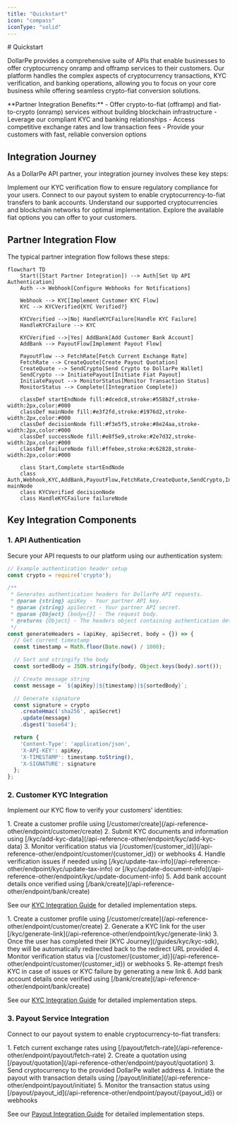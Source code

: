 ```yaml
---
title: "Quickstart"
icon: "compass"
iconType: "solid"
---
```


<Highlight>
  # Quickstart
</Highlight>

DollarPe provides a comprehensive suite of APIs that enable businesses to offer cryptocurrency onramp and offramp services to their customers. Our platform handles the complex aspects of cryptocurrency transactions, KYC verification, and banking operations, allowing you to focus on your core business while offering seamless crypto-fiat conversion solutions.

<Note>
**Partner Integration Benefits:**
- Offer crypto-to-fiat (offramp) and fiat-to-crypto (onramp) services without building blockchain infrastructure
- Leverage our compliant KYC and banking relationships
- Access competitive exchange rates and low transaction fees
- Provide your customers with fast, reliable conversion options
</Note>

## Integration Journey

As a DollarPe API partner, your integration journey involves these key steps:

<CardGroup cols={2}>
  <Card title="KYC Integration" icon="id-card" href="/api-reference-other/integration-guides/kyc-integration-guide">
    Implement our KYC verification flow to ensure regulatory compliance for your users.
  </Card>
  <Card title="Payout Integration" icon="money-bill-transfer" href="/api-reference-other/integration-guides/payout-integration-guide">
    Connect to our payout system to enable cryptocurrency-to-fiat transfers to bank accounts.
  </Card>
  <Card title="Stablecoins & Blockchains" icon="circle-dollar" href="/guides/support/stablecoins_and_blockchains">
    Understand our supported cryptocurrencies and blockchain networks for optimal implementation.
  </Card>
  <Card title="Fiat Payment Methods" icon="money-bill-transfer" href="/guides/support/fiatMethods">
    Explore the available fiat options you can offer to your customers.
  </Card>
</CardGroup>

## Partner Integration Flow

The typical partner integration flow follows these steps:

```mermaid
flowchart TD
    Start([Start Partner Integration]) --> Auth[Set Up API Authentication]
    Auth --> Webhook[Configure Webhooks for Notifications]
    
    Webhook --> KYC[Implement Customer KYC Flow]
    KYC --> KYCVerified{KYC Verified?}
    
    KYCVerified -->|No| HandleKYCFailure[Handle KYC Failure]
    HandleKYCFailure --> KYC
    
    KYCVerified -->|Yes| AddBank[Add Customer Bank Account]
    AddBank --> PayoutFlow[Implement Payout Flow]
    
    PayoutFlow --> FetchRate[Fetch Current Exchange Rate]
    FetchRate --> CreateQuote[Create Payout Quotation]
    CreateQuote --> SendCrypto[Send Crypto to DollarPe Wallet]
    SendCrypto --> InitiatePayout[Initiate Fiat Payout]
    InitiatePayout --> MonitorStatus[Monitor Transaction Status]
    MonitorStatus --> Complete([Integration Complete])

    classDef startEndNode fill:#dcedc8,stroke:#558b2f,stroke-width:2px,color:#000
    classDef mainNode fill:#e3f2fd,stroke:#1976d2,stroke-width:2px,color:#000
    classDef decisionNode fill:#f3e5f5,stroke:#8e24aa,stroke-width:2px,color:#000
    classDef successNode fill:#e8f5e9,stroke:#2e7d32,stroke-width:2px,color:#000
    classDef failureNode fill:#ffebee,stroke:#c62828,stroke-width:2px,color:#000

    class Start,Complete startEndNode
    class Auth,Webhook,KYC,AddBank,PayoutFlow,FetchRate,CreateQuote,SendCrypto,InitiatePayout,MonitorStatus mainNode
    class KYCVerified decisionNode
    class HandleKYCFailure failureNode
```

## Key Integration Components

### 1. API Authentication

Secure your API requests to our platform using our authentication system:

```javascript
// Example authentication header setup
const crypto = require('crypto');

/**
 * Generates authentication headers for DollarPe API requests.
 * @param {string} apiKey - Your partner API key.
 * @param {string} apiSecret - Your partner API secret.
 * @param {Object} [body={}] - The request body.
 * @returns {Object} - The headers object containing authentication details.
 */
const generateHeaders = (apiKey, apiSecret, body = {}) => {
  // Get current timestamp
  const timestamp = Math.floor(Date.now() / 1000);

  // Sort and stringify the body
  const sortedBody = JSON.stringify(body, Object.keys(body).sort());

  // Create message string
  const message = `${apiKey}|${timestamp}|${sortedBody}`;

  // Generate signature
  const signature = crypto
    .createHmac('sha256', apiSecret)
    .update(message)
    .digest('base64');

  return {
    'Content-Type': 'application/json',
    'X-API-KEY': apiKey,
    'X-TIMESTAMP': timestamp.toString(),
    'X-SIGNATURE': signature
  };
};
```

### 2. Customer KYC Integration

Implement our KYC flow to verify your customers' identities:

<Accordion title="KYC Implementation Steps (Sharing based)">
1. Create a customer profile using [/customer/create](/api-reference-other/endpoint/customer/create)
2. Submit KYC documents and information using [/kyc/add-kyc-data](/api-reference-other/endpoint/kyc/add-kyc-data)
3. Monitor verification status via [/customer/{customer_id}](/api-reference-other/endpoint/customer/{customer_id}) or webhooks
4. Handle verification issues if needed using [/kyc/update-tax-info](/api-reference-other/endpoint/kyc/update-tax-info) or [/kyc/update-document-info](/api-reference-other/endpoint/kyc/update-document-info)
5. Add bank account details once verified using [/bank/create](/api-reference-other/endpoint/bank/create)

See our [KYC Integration Guide](/api-reference-other/integration-guides/kyc-integration-guide) for detailed implementation steps.
</Accordion>

<Accordion title="KYC Implementation Steps (SDK based)">
1. Create a customer profile using [/customer/create](/api-reference-other/endpoint/customer/create)
2. Generate a KYC link for the user [/kyc/generate-link](/api-reference-other/endpoint/kyc/generate-link)
3. Once the user has completed their [KYC Journey](/guides/kyc/kyc-sdk), they will be automatically redirected back to the redirect URL provided
4. Monitor verification status via [/customer/{customer_id}](/api-reference-other/endpoint/customer/{customer_id}) or webhooks
5. Re-attempt fresh KYC in case of issues or KYC failure by generating a new link
6. Add bank account details once verified using [/bank/create](/api-reference-other/endpoint/bank/create)

See our [KYC Integration Guide](/api-reference-other/integration-guides/kyc-integration-guide) for detailed implementation steps.
</Accordion>

### 3. Payout Service Integration

Connect to our payout system to enable cryptocurrency-to-fiat transfers:

<Accordion title="Payout Implementation Steps">
1. Fetch current exchange rates using [/payout/fetch-rate](/api-reference-other/endpoint/payout/fetch-rate)
2. Create a quotation using [/payout/quotation](/api-reference-other/endpoint/payout/quotation)
3. Send cryptocurrency to the provided DollarPe wallet address
4. Initiate the payout with transaction details using [/payout/initiate](/api-reference-other/endpoint/payout/initiate)
5. Monitor the transaction status using [/payout/payout_id](/api-reference-other/endpoint/payout/{payout_id}) or webhooks

See our [Payout Integration Guide](/api-reference-other/integration-guides/payout-integration-guide) for detailed implementation steps.
</Accordion>